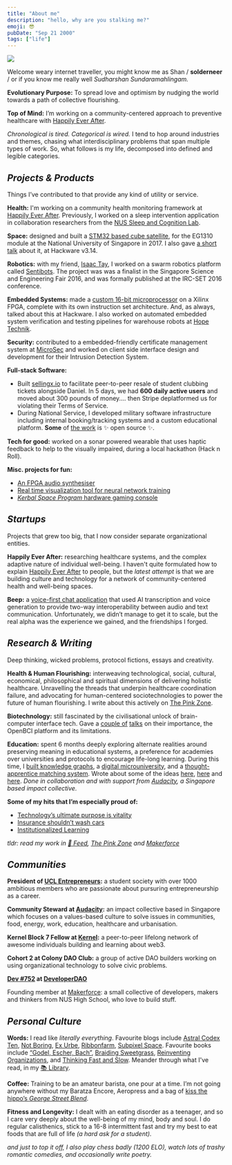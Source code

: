 ```yaml
---
title: "About me"
description: "hello, why are you stalking me?"
emoji: 😎
pubDate: "Sep 21 2000"
tags: ["life"]
---
```



<img src="/pfp-min.png" class="w-36 h-36" />

Welcome weary internet traveller, you might know me as Shan / **solderneer** / or if you know me really well _Sudharshan Sundaramahlingam._

**Evolutionary Purpose:** To spread love and optimism by nudging the world towards a path of collective flourishing.

**Top of Mind:** I’m working on a community-centered approach to preventive healthcare with [Happily Ever After](https://hea.care/).

_Chronological is tired. Categorical is wired._ I tend to hop around industries and themes, chasing what interdisciplinary problems that span multiple types of work. So, what follows is my life, decomposed into defined and legible categories.

## _Projects & Products_

<Callout emoji="💜" color="bg-violet-50">Things I’ve contributed to that provide any kind of utility or service.</Callout>

**Health:** I'm working on a community health monitoring framework at [Happily Ever After](https://hea.care). Previously, I worked on a sleep intervention application in collaboration researchers from the [NUS Sleep and Cognition Lab](https://sleepcognition-lab.org/).

**Space:** designed and built a [STM32 based cube satellite](https://github.com/solderneer/ARMsat), for the EG1310 module at the National University of Singapore in 2017. I also gave [a short talk](https://engineers.sg/video/tm32-based-nanosatellite-project-hackware-v3-14159--1773) about it, at Hackware v3.14.

**Robotics:** with my friend, [Isaac Tay](https://github.com/IsaacTay), I worked on a swarm robotics platform called [Sentibots](https://github.com/solderneer/Sentibots). The project was was a finalist in the Singapore Science and Engineering Fair 2016, and was formally published at the IRC-SET 2016 conference.

**Embedded Systems:** made a [custom 16-bit microprocessor](https://github.com/solderneer/artemis) on a Xilinx FPGA, complete with its own instruction set architecture. And, as always, talked about this at Hackware. I also worked on automated embedded system verification and testing pipelines for warehouse robots at [Hope Technik](https://www.hopetechnik.com/).

**Security:** contributed to a embedded-friendly certificate management system at [MicroSec](https://www.usec.io/) and worked on client side interface design and development for their Intrusion Detection System.

**Full-stack Software:**

- Built [sellingx.io](http://sellingx.io) to facilitate peer-to-peer resale of student clubbing tickets alongside Daniel. In 5 days, we had **600 daily active users** and moved about 300 pounds of money…. then Stripe deplatformed us for violating their Terms of Service.
- During National Service, I developed military software infrastructure including internal booking/tracking systems and a custom educational platform. **Some** of [the work](https://github.com/digital-okra) is ✨ open source ✨.

**Tech for good:** worked on a sonar powered wearable that uses haptic feedback to help to the visually impaired, during a local hackathon (Hack n Roll).

**Misc. projects for fun:**

- [An FPGA audio synthesiser](https://github.com/solderneer/Synthesia)
- [Real time visualization tool for neural network training](https://github.com/makerforceio/nviz)
- [_Kerbal Space Program_ hardware gaming console](https://makerforce.io/the-ksp-command-station-2/)

## _Startups_

<Callout emoji="🚀" color="bg-violet-50">Projects that grew too big, that I now consider separate organizational entities.</Callout>

**Happily Ever After:** researching healthcare systems, and the complex adaptive nature of individual well-being. I haven't quite formulated how to explain [Happily Ever After](https://hea.care/) to people, but the _latest attempt_ is that we are building culture and technology for a network of community-centered health and well-being spaces.

**Beep:** a [voice-first chat application](https://beepvoice.app/) that used AI transcription and voice generation to provide two-way interoperability between audio and text communication. Unfortunately, we didn’t manage to get it to scale, but the real alpha was the experience we gained, and the friendships I forged.

## _Research & Writing_

<Callout emoji="🧠" color="bg-violet-50">Deep thinking, wicked problems, protocol fictions, essays and creativity.</Callout>

**Health & Human Flourishing:** interweaving technological, social, cultural, economical, philosophical and spiritual dimensions of delivering holistic healthcare. Unravelling the threads that underpin healthcare coordination failure, and advocating for human-centered sociotechnologies to power the future of human flourishing. I write about this actively on [The Pink Zone](https://heacare.substack.com).

**Biotechnology:** still fascinated by the civilisational unlock of brain-computer interface tech. Gave a [couple of](https://engineers.sg/video/openbci-an-introduction-to-brain-computer-interfaces-hackware-v5-5-x-stackx--3629) [talks](https://engineers.sg/video/love-at-first-byte-a-romantic-journey-into-the-future-of-us-geekcampsg-2019--3718) on their importance, the OpenBCI platform and its limitations.

**Education:** spent 6 months deeply exploring alternate realities around preserving meaning in educational systems, a preference for academies over universities and protocols to encourage life-long learning. During this time, I [built knowledge graphs](https://github.com/axiomacademy/content-loader), a [digital microuniversity](https://github.com/axiomacademy/solo), and a [thought-apprentice matching system](https://github.com/axiomacademy/v0.1-student-app). Wrote about some of the ideas [here](https://makerforce.io/learning-used-to-be-fun/), [here](https://makerforce.io/institutionalised-learning/) and [here](https://makerforce.io/do-you-need-to-be-taught-to-teach/). _Done in collaboration and with support from [Audacity](https://audacity.world), a Singapore based impact collective._

**Some of my hits that I’m especially proud of:**

- [Technology’s ultimate purpose is vitality](https://heacare.substack.com/p/technologys-ultimate-purpose-is-vitality)
- [Insurance shouldn’t wash cars](https://heacare.substack.com/p/insurance-shouldnt-wash-cars)
- [Institutionalized Learning](https://makerforce.io/institutionalised-learning/)

_tldr: read my work in [📝 Feed](https://solderneer.me/blog/), [The Pink Zone](https://heacare.substack.com/) and [Makerforce](https://makerforce.io/)_

## _Communities_

**President of [UCL Entrepreneurs](https://ucle.co):** a student society with over 1000 ambitious members who are passionate about pursuring entrepreneurship as a career.

**Community Steward at [Audacity](https://audacity.world):** an impact collective based in Singapore which focuses on a values-based culture to solve issues in communities, food, energy, work, education, healthcare and urbanisation.

**Kernel Block 7 Fellow at [Kernel](https://kernel.community/):** a peer-to-peer lifelong network of awesome individuals building and learning about web3.

**Cohort 2 at Colony DAO Club:** a group of active DAO builders working on using organizational technology to solve civic problems.

**[Dev #752](https://rainbow.me/solderneer.eth?nft=ethereum_0x25ed58c027921e14d86380ea2646e3a1b5c55a8b_752) at [DeveloperDAO](https://www.developerdao.com/)**

Founding member at [Makerforce](https://makerforce.io): a small collective of developers, makers and thinkers from NUS High School, who love to build stuff.

## _Personal Culture_

**Words:** I read like _literally everything_. Favourite blogs include [Astral Codex Ten](https://astralcodexten.substack.com/), [Not Boring](https://www.notboring.co/), [Ex Urbe](https://www.exurbe.com/about/), [Ribbonfarm](https://www.ribbonfarm.com/), [Subpixel Space](https://subpixel.space/). Favourite books include [“Godel, Escher, Bach”](https://www.amazon.co.uk/Godel-Escher-Bach-Eternal-Golden/dp/0465026567), [Braiding Sweetgrass](https://www.goodreads.com/book/show/17465709-braiding-sweetgrass), [Reinventing Organizations](https://reinventingorganizationswiki.com/en/), and [Thinking Fast and Slow](https://www.amazon.co.uk/Thinking-Fast-Slow-Daniel-Kahneman/dp/0141033576). Meander through what I've read, in my [📚 Library](https://solderneer.notion.site/7f580c6801a1407a849d2dd01752c815?v=fb709826213142b7b9bd8f2e7d91b02c).

**Coffee:** Training to be an amateur barista, one pour at a time. I’m not going anywhere without my Baratza Encore, Aeropress and a bag of [kiss the hippo’s _George Street Blend_](https://kissthehippo.com/collections/coffee).

**Fitness and Longevity:** I dealt with an eating disorder as a teenager, and so I care very deeply about the well-being of my mind, body and soul. I do regular calisthenics, stick to a 16-8 intermittent fast and try my best to eat foods that are full of life _(a hard ask for a student)._

_and just to top it off, I also play chess badly (1200 ELO), watch lots of trashy romantic comedies, and occasionally write poetry._
